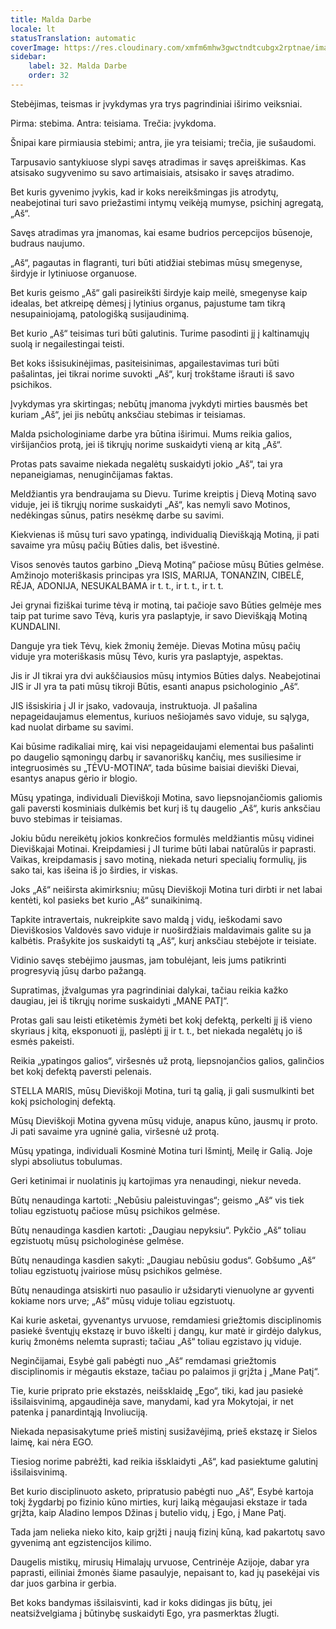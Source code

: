 ```yaml
---
title: Malda Darbe
locale: lt
statusTranslation: automatic
coverImage: https://res.cloudinary.com/xmfm6mhw3gwctndtcubgx2rptnae/image/upload/v1740468922/small_cover_tratado_de_psicologia_revolucionaria_a4c0dca4e0.webp
sidebar:
    label: 32. Malda Darbe
    order: 32
---
```

Stebėjimas, teismas ir įvykdymas yra trys pagrindiniai iširimo veiksniai.

Pirma: stebima. Antra: teisiama. Trečia: įvykdoma.

Šnipai kare pirmiausia stebimi; antra, jie yra teisiami; trečia, jie sušaudomi.

Tarpusavio santykiuose slypi savęs atradimas ir savęs apreiškimas. Kas atsisako sugyvenimo su savo artimaisiais, atsisako ir savęs atradimo.

Bet kuris gyvenimo įvykis, kad ir koks nereikšmingas jis atrodytų, neabejotinai turi savo priežastimi intymų veikėją mumyse, psichinį agregatą, „Aš“.

Savęs atradimas yra įmanomas, kai esame budrios percepcijos būsenoje, budraus naujumo.

„Aš“, pagautas in flagranti, turi būti atidžiai stebimas mūsų smegenyse, širdyje ir lytiniuose organuose.

Bet kuris geismo „Aš“ gali pasireikšti širdyje kaip meilė, smegenyse kaip idealas, bet atkreipę dėmesį į lytinius organus, pajustume tam tikrą nesupainiojamą, patologišką susijaudinimą.

Bet kurio „Aš“ teisimas turi būti galutinis. Turime pasodinti jį į kaltinamųjų suolą ir negailestingai teisti.

Bet koks išsisukinėjimas, pasiteisinimas, apgailestavimas turi būti pašalintas, jei tikrai norime suvokti „Aš“, kurį trokštame išrauti iš savo psichikos.

Įvykdymas yra skirtingas; nebūtų įmanoma įvykdyti mirties bausmės bet kuriam „Aš“, jei jis nebūtų anksčiau stebimas ir teisiamas.

Malda psichologiniame darbe yra būtina iširimui. Mums reikia galios, viršijančios protą, jei iš tikrųjų norime suskaidyti vieną ar kitą „Aš“.

Protas pats savaime niekada negalėtų suskaidyti jokio „Aš“, tai yra nepaneigiamas, nenuginčijamas faktas.

Meldžiantis yra bendraujama su Dievu. Turime kreiptis į Dievą Motiną savo viduje, jei iš tikrųjų norime suskaidyti „Aš“, kas nemyli savo Motinos, nedėkingas sūnus, patirs nesėkmę darbe su savimi.

Kiekvienas iš mūsų turi savo ypatingą, individualią Dieviškąją Motiną, ji pati savaime yra mūsų pačių Būties dalis, bet išvestinė.

Visos senovės tautos garbino „Dievą Motiną“ pačiose mūsų Būties gelmėse. Amžinojo moteriškasis principas yra ISIS, MARIJA, TONANZIN, CIBELĖ, RĖJA, ADONIJA, NESUKALBAMA ir t. t., ir t. t., ir t. t.

Jei grynai fiziškai turime tėvą ir motiną, tai pačioje savo Būties gelmėje mes taip pat turime savo Tėvą, kuris yra paslaptyje, ir savo Dieviškąją Motiną KUNDALINI.

Danguje yra tiek Tėvų, kiek žmonių žemėje. Dievas Motina mūsų pačių viduje yra moteriškasis mūsų Tėvo, kuris yra paslaptyje, aspektas.

Jis ir JI tikrai yra dvi aukščiausios mūsų intymios Būties dalys. Neabejotinai JIS ir JI yra ta pati mūsų tikroji Būtis, esanti anapus psichologinio „Aš“.

JIS išsiskiria į JI ir įsako, vadovauja, instruktuoja. JI pašalina nepageidaujamus elementus, kuriuos nešiojamės savo viduje, su sąlyga, kad nuolat dirbame su savimi.

Kai būsime radikaliai mirę, kai visi nepageidaujami elementai bus pašalinti po daugelio sąmoningų darbų ir savanoriškų kančių, mes susiliesime ir integruosimės su „TĖVU-MOTINA“, tada būsime baisiai dieviški Dievai, esantys anapus gėrio ir blogio.

Mūsų ypatinga, individuali Dieviškoji Motina, savo liepsnojančiomis galiomis gali paversti kosminiais dulkėmis bet kurį iš tų daugelio „Aš“, kuris anksčiau buvo stebimas ir teisiamas.

Jokiu būdu nereikėtų jokios konkrečios formulės meldžiantis mūsų vidinei Dieviškajai Motinai. Kreipdamiesi į JI turime būti labai natūralūs ir paprasti. Vaikas, kreipdamasis į savo motiną, niekada neturi specialių formulių, jis sako tai, kas išeina iš jo širdies, ir viskas.

Joks „Aš“ neiširsta akimirksniu; mūsų Dieviškoji Motina turi dirbti ir net labai kentėti, kol pasieks bet kurio „Aš“ sunaikinimą.

Tapkite intravertais, nukreipkite savo maldą į vidų, ieškodami savo Dieviškosios Valdovės savo viduje ir nuoširdžiais maldavimais galite su ja kalbėtis. Prašykite jos suskaidyti tą „Aš“, kurį anksčiau stebėjote ir teisiate.

Vidinio savęs stebėjimo jausmas, jam tobulėjant, leis jums patikrinti progresyvią jūsų darbo pažangą.

Supratimas, įžvalgumas yra pagrindiniai dalykai, tačiau reikia kažko daugiau, jei iš tikrųjų norime suskaidyti „MANE PATĮ“.

Protas gali sau leisti etiketėmis žymėti bet kokį defektą, perkelti jį iš vieno skyriaus į kitą, eksponuoti jį, paslėpti jį ir t. t., bet niekada negalėtų jo iš esmės pakeisti.

Reikia „ypatingos galios“, viršesnės už protą, liepsnojančios galios, galinčios bet kokį defektą paversti pelenais.

STELLA MARIS, mūsų Dieviškoji Motina, turi tą galią, ji gali susmulkinti bet kokį psichologinį defektą.

Mūsų Dieviškoji Motina gyvena mūsų viduje, anapus kūno, jausmų ir proto. Ji pati savaime yra ugninė galia, viršesnė už protą.

Mūsų ypatinga, individuali Kosminė Motina turi Išmintį, Meilę ir Galią. Joje slypi absoliutus tobulumas.

Geri ketinimai ir nuolatinis jų kartojimas yra nenaudingi, niekur neveda.

Būtų nenaudinga kartoti: „Nebūsiu paleistuvingas“; geismo „Aš“ vis tiek toliau egzistuotų pačiose mūsų psichikos gelmėse.

Būtų nenaudinga kasdien kartoti: „Daugiau nepyksiu“. Pykčio „Aš“ toliau egzistuotų mūsų psichologinėse gelmėse.

Būtų nenaudinga kasdien sakyti: „Daugiau nebūsiu godus“. Gobšumo „Aš“ toliau egzistuotų įvairiose mūsų psichikos gelmėse.

Būtų nenaudinga atsiskirti nuo pasaulio ir užsidaryti vienuolyne ar gyventi kokiame nors urve; „Aš“ mūsų viduje toliau egzistuotų.

Kai kurie asketai, gyvenantys urvuose, remdamiesi griežtomis disciplinomis pasiekė šventųjų ekstazę ir buvo iškelti į dangų, kur matė ir girdėjo dalykus, kurių žmonėms nelemta suprasti; tačiau „Aš“ toliau egzistavo jų viduje.

Neginčijamai, Esybė gali pabėgti nuo „Aš“ remdamasi griežtomis disciplinomis ir mėgautis ekstaze, tačiau po palaimos ji grįžta į „Mane Patį“.

Tie, kurie priprato prie ekstazės, neišsklaidę „Ego“, tiki, kad jau pasiekė išsilaisvinimą, apgaudinėja save, manydami, kad yra Mokytojai, ir net patenka į panardintąją Involiuciją.

Niekada nepasisakytume prieš mistinį susižavėjimą, prieš ekstazę ir Sielos laimę, kai nėra EGO.

Tiesiog norime pabrėžti, kad reikia išsklaidyti „Aš“, kad pasiektume galutinį išsilaisvinimą.

Bet kurio disciplinuoto asketo, pripratusio pabėgti nuo „Aš“, Esybė kartoja tokį žygdarbį po fizinio kūno mirties, kurį laiką mėgaujasi ekstaze ir tada grįžta, kaip Aladino lempos Džinas į butelio vidų, į Ego, į Mane Patį.

Tada jam nelieka nieko kito, kaip grįžti į naują fizinį kūną, kad pakartotų savo gyvenimą ant egzistencijos kilimo.

Daugelis mistikų, mirusių Himalajų urvuose, Centrinėje Azijoje, dabar yra paprasti, eiliniai žmonės šiame pasaulyje, nepaisant to, kad jų pasekėjai vis dar juos garbina ir gerbia.

Bet koks bandymas išsilaisvinti, kad ir koks didingas jis būtų, jei neatsižvelgiama į būtinybę suskaidyti Ego, yra pasmerktas žlugti.

